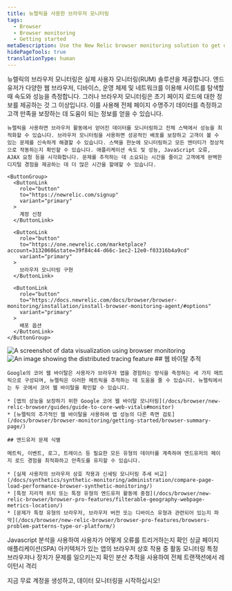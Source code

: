 ```yaml
---
title: 뉴렐릭을 사용한 브라우저 모니터링
tags:
  - Browser
  - Browser monitoring
  - Getting started
metaDescription: Use the New Relic browser monitoring solution to get deep visibility and actionable insights into real users' experiences on your website.
hidePageTools: true
translationType: human
---
```







<SideBySide>
  <Side>
    뉴렐릭의 브라우저 모니터링은 실제 사용자 모니터링(RUM) 솔루션을 제공합니다. 엔드유저가 다양한 웹 브라우저, 디바이스, 운영 체제 및 네트워크를 이용해 사이트를 탐색할 때 속도와 성능을 측정합니다. 그러나 브라우저 모니터링은 초기 페이지 로드에 대한 정보를 제공하는 것 그 이상입니다. 이를 사용해 전체 페이지 수명주기 데이터를 측정하고 고객 만족을 보장하는 데 도움이 되는 정보를 얻을 수 있습니다.

    뉴렐릭을 사용하면 브라우저 활동에서 얻어진 데이터를 모니터링하고 전체 스택에서 성능을 최적화할 수 있습니다. 브라우저 모니터링을 사용하면 성공적인 배포를 보장하고 고객이 볼 수 있는 문제를 신속하게 해결할 수 있습니다. 스택을 한눈에 모니터링하고 모든 엔터티가 정상적으로 작동하는지 확인할 수 있습니다. 애플리케이션 속도 및 성능, JavaScript 오류, AJAX 요청 등을 시각화합니다. 문제를 추적하는 데 소요되는 시간을 줄이고 고객에게 완벽한 디지털 경험을 제공하는 데 더 많은 시간을 할애할 수 있습니다.

    <ButtonGroup>
      <ButtonLink
        role="button"
        to="https://newrelic.com/signup"
        variant="primary"
      >
        계정 신청
      </ButtonLink>

      <ButtonLink
        role="button"
        to="https://one.newrelic.com/marketplace?account=3132060&state=39f84c44-d66c-1ec2-12e0-f03316b4a9cd"
        variant="primary"
      >
        브라우저 모니터링 구현
      </ButtonLink>

      <ButtonLink
        role="button"
        to="https://docs.newrelic.com/docs/browser/browser-monitoring/installation/install-browser-monitoring-agent/#options"
        variant="primary"
      >
        배포 옵션
      </ButtonLink>
    </ButtonGroup>
  </Side>

  <Side>
    <img
      title="Visualizing data"
      alt="A screenshot of data visualization using browser monitoring"
      src={browserDataVisualize}
    />
  </Side>
</SideBySide>

<SideBySide>
  <Side>
    <img
      title="Real User Monitoring with New Relic"
      alt="An image showing the distributed tracing feature"
      src={browserDistributedTracing}
    />
  </Side>

  <Side>
    ## 웹 바이탈 추적

    Google의 코어 웹 바이탈은 사용자가 브라우저 앱을 경험하는 방식을 측정하는 세 가지 메트릭으로 구성되며, 뉴렐릭은 이러한 메트릭을 추적하는 데 도움을 줄 수 있습니다. 뉴렐릭에서는 두 곳에서 코어 웹 바이탈을 확인할 수 있습니다.

    * [앱의 성능을 보장하기 위한 Google 코어 웹 바이탈 모니터링](/docs/browser/new-relic-browser/guides/guide-to-core-web-vitals#monitor)
    * [뉴렐릭의 추가적인 웹 바이탈을 사용하여 앱 성능의 다른 측면 검토](/docs/browser/browser-monitoring/getting-started/browser-summary-page/)

    ## 엔드유저 문제 식별

    메트릭, 이벤트, 로그, 트레이스 등 필요한 모든 유형의 데이터를 계측하여 엔드유저의 페이지 로드 경험을 최적화하고 만족도를 유지할 수 있습니다.

    * [실제 사용자의 브라우저 상호 작용과 신세팅 모니터링 추세 비교](/docs/synthetics/synthetic-monitoring/administration/compare-page-load-performance-browser-synthetic-monitoring/)
    * [특정 지리적 위치 또는 특정 유형의 엔드유저 활동에 중점](/docs/browser/new-relic-browser/browser-pro-features/filterable-geography-webpage-metrics-location/)
    * [문제가 특정 유형의 브라우저, 브라우저 버전 또는 디바이스 유형과 관련되어 있는지 파악](/docs/browser/new-relic-browser/browser-pro-features/browsers-problem-patterns-type-or-platform/)
  </Side>
</SideBySide>

<DocTiles>
  <DocTile path="https://docs.newrelic.com/docs/browser/new-relic-browser/browser-pro-features/javascript-errors-page-detect-analyze-errors/">
    Javascript 분석을 사용하여 사용자가 어떻게 오류를 트리거하는지 확인
  </DocTile>

  <DocTile path="https://docs.newrelic.com/docs/browser/single-page-app-monitoring/get-started/introduction-single-page-app-monitoring/">
    싱글 페이지 애플리케이션(SPA) 아키텍처가 있는 앱의 브라우저 상호 작용 중 활동 모니터링
  </DocTile>

  <DocTile path="https://docs.newrelic.com/docs/browser/new-relic-browser/browser-pro-features/browsers-problem-patterns-type-or-platform/">
    특정 브라우저나 장치가 문제를 일으키는지 확인
  </DocTile>

  <DocTile path="https://docs.newrelic.com/docs/browser/new-relic-browser/browser-pro-features/browser-data-distributed-tracing/">
    분산 추적을 사용하여 전체 트랜잭션에서 레이턴시 격리
  </DocTile>
</DocTiles>

지금 무료 계정을 생성하고, 데이터 모니터링을 시작하십시오!

<InlineSignup/>